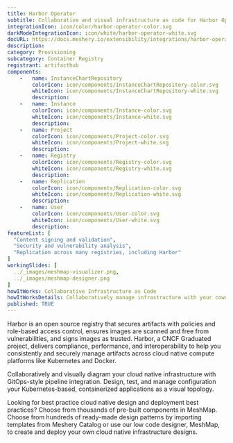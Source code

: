 ```yaml
---
title: Harbor Operator
subtitle: Collaborative and visual infrastructure as code for Harbor Operator
integrationIcon: icon/color/harbor-operator-color.svg
darkModeIntegrationIcon: icon/white/harbor-operator-white.svg
docURL: https://docs.meshery.io/extensibility/integrations/harbor-operator
description: 
category: Provisioning
subcategory: Container Registry
registrant: artifacthub
components: 
	-	name: InstanceChartRepository
		colorIcon: icon/components/InstanceChartRepository-color.svg
		whiteIcon: icon/components/InstanceChartRepository-white.svg
		description: 
	-	name: Instance
		colorIcon: icon/components/Instance-color.svg
		whiteIcon: icon/components/Instance-white.svg
		description: 
	-	name: Project
		colorIcon: icon/components/Project-color.svg
		whiteIcon: icon/components/Project-white.svg
		description: 
	-	name: Registry
		colorIcon: icon/components/Registry-color.svg
		whiteIcon: icon/components/Registry-white.svg
		description: 
	-	name: Replication
		colorIcon: icon/components/Replication-color.svg
		whiteIcon: icon/components/Replication-white.svg
		description: 
	-	name: User
		colorIcon: icon/components/User-color.svg
		whiteIcon: icon/components/User-white.svg
		description: 
featureList: [
  "Content signing and validation",
  "Security and vulnerability analysis",
  "Replication across many registries, including Harbor"
]
workingSlides: [
  ../_images/meshmap-visualizer.png,
  ../_images/meshmap-designer.png
]
howItWorks: Collaborative Infrastructure as Code
howItWorksDetails: Collaboratively manage infrastructure with your coworkers synchronously sharing the same designs.
published: TRUE
---
```

<p>
Harbor is an open source registry that secures artifacts with policies and role-based access control, ensures images are scanned and free from vulnerabilities, and signs images as trusted. Harbor, a CNCF Graduated project, delivers compliance, performance, and interoperability to help you consistently and securely manage artifacts across cloud native compute platforms like Kubernetes and Docker.
</p>
<p>
    Collaboratively and visually diagram your cloud native infrastructure with GitOps-style pipeline integration. Design, test, and manage configuration your Kubernetes-based, containerized applications as a visual topology.
</p>
<p>
    Looking for best practice cloud native design and deployment best practices? Choose from thousands of pre-built components in MeshMap. Choose from hundreds of ready-made design patterns by importing templates from Meshery Catalog or use our low code designer, MeshMap, to create and deploy your own cloud native infrastructure designs.
</p>
